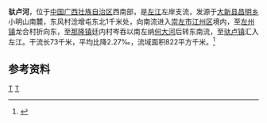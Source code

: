 {{Infobox River
  | river_name      = 驮卢河
  | image_name      = 
  | image_size      = 
  | caption         = 
  | origin          = [[广西壮族自治区|广西壮族自治区]][[大新县|大新县]][[昌明乡|昌明乡]]淰增屯
  | mouth           = 广西壮族自治区[[崇左市|崇左市]][[江州区|江州区]][[驮卢镇|驮卢镇]][[左江|左江]]{{coord|22|39|29|N|107|38|43|E}}
  | basin_countries = 
  | length          = 73 km
  | elevation       = 
  | mouth_elevation = 
  | discharge       = 
  | watershed       = 822 km<sup>2</sup>
}}
'''驮卢河'''，位于[[中国|中国]][[广西壮族自治区|广西壮族自治区]]西南部，是[[左江|左江]]左岸支流，发源于[[大新县|大新县]][[昌明乡|昌明乡]]小明山南麓，东风村淰增屯东北1千米处，向南流进入[[崇左市|崇左市]][[江州区|江州区]]境内，至[[左州镇|左州镇]]龙合村折向东，至[[那隆镇_(崇左市)|那隆镇]]廷内村岑吞以南左纳[[何大河|何大河]]后转东南流，至[[驮卢镇|驮卢镇]]汇入左江。干流长73千米，平均比降2.27‰，流域面积822平方千米。<ref name="中国河湖大典">{{cite book zh |author=《[[中国河湖大典|中国河湖大典]]》编纂委员会 |title=《中国河湖大典·珠江卷》 |format=M|edition=1 |location=北京 |publisher=中国水利水电出版社 |date=2013年1月 |pages=158页 |id= ISBN 978-7-5170-0561-2}}</ref>

==参考资料==
{{reflist}}

[[Category:左江水系|T]]
[[Category:广西河流|T]]